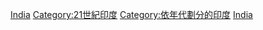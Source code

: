 {{Portal|印度}}
{{DecadeCategoryNav|decade=2000|topic=印度}} 

{{Commons category|India in the 2000s}}
{{DEFAULTSORT:2000s In India}}
[[Category:2000年代各國|India]]
[[Category:21世紀印度|Category:21世紀印度]]
[[Category:依年代劃分的印度|Category:依年代劃分的印度]]
[[Category:2000年代亞洲|India]]